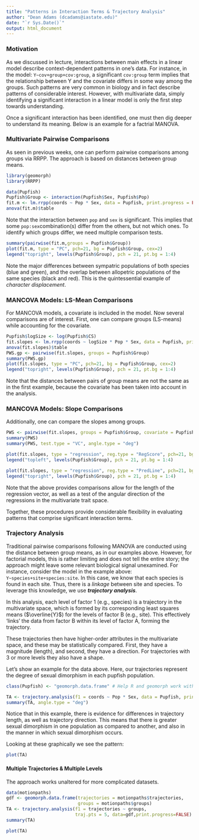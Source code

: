 ---
title: "Patterns in Interaction Terms & Trajectory Analysis"
author: "Dean Adams (dcadams@iastate.edu)"
date: "`r Sys.Date()`"
output: html_document
---

### **Motivation**
As we discussed in lecture, interactions between main effects in a linear model describe context-dependent patterns in one's data. For instance, in the model: `Y~cov+group+cov:group`, a significant `cov:group` term implies that the relationship between Y and the covariate differs in some way among the groups. Such patterns are very common in biology and in fact describe patterns of considerable interest. However, with multivariate data, simply identifying a significant interaction in a linear model is only the first step towards understanding.

Once a significant interaction has been identified, one must then dig deeper to understand its meaning. Below is an example for a factrial MANOVA.

### **Multivariate Pairwise Comparisons**
As seen in previous weeks, one can perform pairwise comparisons among groups via RRPP. The approach is based on distances between group means. 

```{r eval=TRUE}
library(geomorph)
library(RRPP)

data(Pupfish)
Pupfish$Group <- interaction(Pupfish$Sex, Pupfish$Pop)
fit.m <- lm.rrpp(coords ~ Pop * Sex, data = Pupfish, print.progress = FALSE) 
anova(fit.m)$table
```

Note that the interaction between `pop` and `sex` is significant. This implies that some `pop:sex`combination(s) differ from the others, but not which ones. To identify which groups differ, we need multiple comparison tests. 

```{r eval=TRUE}
summary(pairwise(fit.m,groups = Pupfish$Group))
plot(fit.m, type = "PC", pch=21, bg = Pupfish$Group, cex=2)
legend("topright", levels(Pupfish$Group), pch = 21, pt.bg = 1:4)
```

Note the major differences between sympatric populations of both species (blue and green), and the overlap between allopetric populations of the same species (black and red). This is the quintessential example of *character displacement*.


### **MANCOVA Models: LS-Mean Comparisons**
For MANCOVA models, a covariate is included in the model. Now several comparisons are of interest.  First, one can compare groups (LS-means) while accounting for the covariate. 

```{r eval=TRUE}
Pupfish$logSize <- log(Pupfish$CS)
fit.slopes <- lm.rrpp(coords ~ logSize * Pop * Sex, data = Pupfish, print.progress = FALSE)
anova(fit.slopes)$table
PWS.gp <- pairwise(fit.slopes, groups = Pupfish$Group)
summary(PWS.gp)
plot(fit.slopes, type = "PC", pch=21, bg = Pupfish$Group, cex=2)
legend("topright", levels(Pupfish$Group), pch = 21, pt.bg = 1:4)

```

Note that the distances between pairs of group means are not the same as in the first example, because the covariate has been taken into account in the analysis.

### **MANCOVA Models: Slope Comparisons**

Additionally, one can compare the slopes among groups. 
```{r eval=TRUE}
PWS <- pairwise(fit.slopes, groups = Pupfish$Group, covariate = Pupfish$logSize)
summary(PWS)
summary(PWS, test.type = "VC", angle.type = "deg")

plot(fit.slopes, type = "regression", reg.type = "RegScore", pch=21, bg = Pupfish$Group, predictor = Pupfish$logSize, cex=2)
legend("topleft", levels(Pupfish$Group), pch = 21, pt.bg = 1:4)

plot(fit.slopes, type = "regression", reg.type = "PredLine", pch=21, bg = Pupfish$Group, predictor = Pupfish$logSize, cex=2)
legend("topright", levels(Pupfish$Group), pch = 21, pt.bg = 1:4)
```

Note that the above provides comparisons allow for the length of the regression vector, as well as a test of the angular direction of the regressions in the multivariate trait space. 

Together, these procedures provide considerable flexibility in evaluating patterns that comprise significant interaction terms. 

### **Trajectory Analysis**

Traditional pairwise comparisons following MANOVA are conducted using the distance between group means, as in our examples above. However, for factorial models, this is rather limiting and does not tell the entire story; the approach might leave some relevant biological signal unexamined.  For instance, consider the model in the example above: `Y~species+site+species:site`. In this case, we know that each species is found in each site. Thus, there is a *linkage* between site and species. To leverage this knowledge, we use **_trajectory analysis_**. 

In this analysis, each level of factor 1 (e.g., species) is a trajectory in the multivariate space, which is formed by its corresponding least squares means ($\overline{Y}$) for the levels of factor B (e.g., site). This effectively 'links' the data from factor B within its level of factor A, forming the trajectory.

These trajectories then have higher-order attributes in the multivariate space, and these may be statistically compared. First, they have a magnitude (length), and second, they have a direction.  For trajectories with 3 or more levels they also have a shape.

Let's show an example for the data above. Here, our trajectories represent the degree of sexual dimorphism in each pupfish population.

```{r eval=TRUE}
class(Pupfish) <- "geomorph.data.frame" # Help R and geomorph work with the data

TA <- trajectory.analysis(f1 = coords ~ Pop * Sex, data = Pupfish, print.progress = FALSE)
summary(TA, angle.type = "deg")
```

Notice that in this example, there is evidence for differences in trajectory length, as well as trajectory direction. This means that there is greater sexual dimorphism in one population as compared to another, and also in the manner in which sexual dimorphism occurs. 

Looking at these graphically we see the pattern: 

```{r eval=TRUE}
plot(TA)
```

#### **Multiple Trajectories & Multiple Levels**
The approach works unaltered for more complicated datasets.

```{r eval=TRUE}
data(motionpaths)
gdf <- geomorph.data.frame(trajectories = motionpaths$trajectories,
                           groups = motionpaths$groups)
TA <- trajectory.analysis(f1 = trajectories ~ groups, 
                          traj.pts = 5, data=gdf,print.progress=FALSE)
summary(TA)
```

```{r eval=TRUE}

plot(TA)
```
